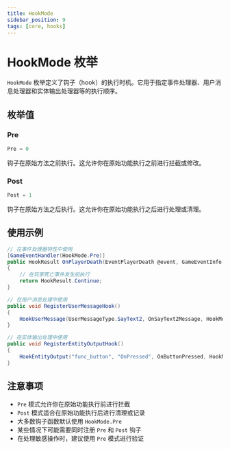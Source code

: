 ```yaml
---
title: HookMode
sidebar_position: 9
tags: [core, hooks]
---
```


# HookMode 枚举

`HookMode` 枚举定义了钩子（hook）的执行时机。它用于指定事件处理器、用户消息处理器和实体输出处理器等的执行顺序。

## 枚举值

### Pre
```csharp
Pre = 0
```

钩子在原始方法之前执行。这允许你在原始功能执行之前进行拦截或修改。

### Post
```csharp
Post = 1
```

钩子在原始方法之后执行。这允许你在原始功能执行之后进行处理或清理。

## 使用示例

```csharp
// 在事件处理器特性中使用
[GameEventHandler(HookMode.Pre)]
public HookResult OnPlayerDeath(EventPlayerDeath @event, GameEventInfo info)
{
    // 在玩家死亡事件发生前执行
    return HookResult.Continue;
}

// 在用户消息处理中使用
public void RegisterUserMessageHook()
{
    HookUserMessage(UserMessageType.SayText2, OnSayText2Message, HookMode.Post);
}

// 在实体输出处理中使用
public void RegisterEntityOutputHook()
{
    HookEntityOutput("func_button", "OnPressed", OnButtonPressed, HookMode.Pre);
}
```

## 注意事项

- `Pre` 模式允许你在原始功能执行前进行拦截
- `Post` 模式适合在原始功能执行后进行清理或记录
- 大多数钩子函数默认使用 `HookMode.Pre`
- 某些情况下可能需要同时注册 `Pre` 和 `Post` 钩子
- 在处理敏感操作时，建议使用 `Pre` 模式进行验证 